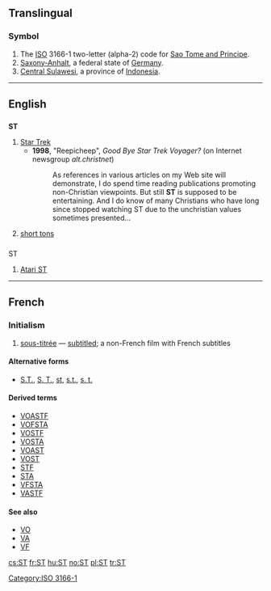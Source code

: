 {{xsee|[[-st]]|[[.st]]|[[ﬆ]]|[[st.]]|[[Appendix:Unsupported titles/S:t|S:t]]|[[S.T.]]|[[S&T]]|[[St.]]|[[st]]|[[ﬅ]]}}

==Translingual==

===Symbol===
{{head|mul|symbol}}
# The [[ISO]] 3166-1 two-letter (alpha-2) code for [[Sao Tome and Principe]].
# [[Saxony-Anhalt]], a federal state of [[Germany]].
# [[Central Sulawesi]], a province of [[Indonesia]].

[[Category:ISO 3166-1]]
----

==English==

==={{initialism-old|en}}===
'''ST'''

# [[Star Trek]]
#* '''1998''', "Reepicheep", ''Good Bye Star Trek Voyager?'' (on Internet newsgroup ''alt.christnet'')
#*: As references in various articles on my Web site will demonstrate, I do spend time reading publications promoting non-Christian viewpoints. But still '''ST''' is supposed to be entertaining. And I do know of many Christians who have long since stopped watching ST due to the unchristian values sometimes presented...
# [[short ton]]s

==={{abbreviation-old|en}}===
; ST

# {{computing}} [[w:Atari ST|Atari ST]]

----

==French==

===Initialism===
{{head|fr|initialism}}

# {{context|initialism|lang=fr}} {{film|lang=fr}} [[sous-titrée]] — [[subtitled]]; a non-French film with French subtitles

====Alternative forms====
* [[S.T.]], [[S. T.]], [[st]], [[s.t.]], [[s. t.]]

====Derived terms====
* [[VOASTF]]
* [[VOFSTA]]
* [[VOSTF]]
* [[VOSTA]]
* [[VOAST]]
* [[VOST]]
* [[STF]]
* [[STA]]
* [[VFSTA]]
* [[VASTF]]

====See also====
* [[VO]]
* [[VA]]
* [[VF]]

[[cs:ST]]
[[fr:ST]]
[[hu:ST]]
[[no:ST]]
[[pl:ST]]
[[tr:ST]]